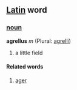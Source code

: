 ==[[Latin]] word==
===[[noun]]===
'''agrellus''' ''m'' (Plural: [[agrelli]])

# a little field
====Related words====
# [[ager]]